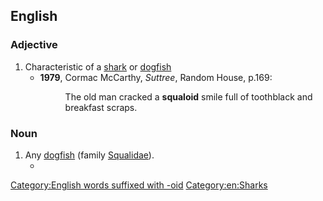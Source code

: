 ==English==

===Adjective===
{{en-adj}}

# Characteristic of a [[shark]] or [[dogfish]]
#* '''1979''', Cormac McCarthy, ''Suttree'', Random House, p.169:
#*: The old man cracked a '''squaloid''' smile full of toothblack and breakfast scraps.

===Noun===
{{en-noun}}

# Any [[dogfish]] (family [[Squalidae]]).
#* {{quote-book|en|title=The Book of Sharks|author={{w|Richard Ellis (biologist)|Richard Ellis}}|year=1983|publisher=Knopf|ISBN=0679722106|passage=Several species of '''squaloids''' have light-emitting organs, but none can glow as brightly as the monotypical ''Isistius brasiliensis''.|page=136}}

[[Category:English words suffixed with -oid]]
[[Category:en:Sharks]]